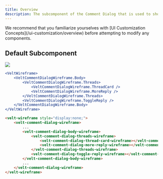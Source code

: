 ```yaml
---
title: Overview
description: The subcomponent of the Comment Dialog that is used to show all Comment Replies as well as the Comment Composer.
---
```



<Note>
We recommend that you familiarize yourselves with [UI Customization Concepts](/ui-customization/overview) before attempting to modify any components.
</Note>


## Default Subcomponent

![](/images/customization/velt-comment-dialog-sub-6.png)

<RequestExample>

```jsx React / Next.js
<VeltWireframe>
    <VeltCommentDialogWireframe.Body>
        <VeltCommentDialogWireframe.Threads>
            <VeltCommentDialogWireframe.ThreadCard />
            <VeltCommentDialogWireframe.MoreReply />
        </VeltCommentDialogWireframe.Threads>
        <VeltCommentDialogWireframe.ToggleReply />
    </VeltCommentDialogWireframe.Body>
</VeltWireframe>
```

```HTML HTML
<velt-wireframe style="display:none;">
    <velt-comment-dialog-wireframe>
        ...
        <velt-comment-dialog-body-wireframe>
            <velt-comment-dialog-threads-wireframe>
                <velt-comment-dialog-thread-card-wireframe></velt-comment-dialog-thread-card-wireframe>
                <velt-comment-dialog-more-reply-wireframe></velt-comment-dialog-more-reply-wireframe>
            </velt-comment-dialog-threads-wireframe>
            <velt-comment-dialog-toggle-reply-wireframe></velt-comment-dialog-toggle-reply-wireframe>
        </velt-comment-dialog-body-wireframe>
        ...
    </velt-comment-dialog-wireframe>
</velt-wireframe>
```
</RequestExample>

